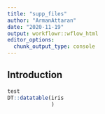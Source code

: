 ```yaml
---
title: "supp_files"
author: "ArmanAttaran"
date: "2020-11-19"
output: workflowr::wflow_html
editor_options:
  chunk_output_type: console
---
```


## Introduction

```r
test
DT::datatable(iris
              )

```

